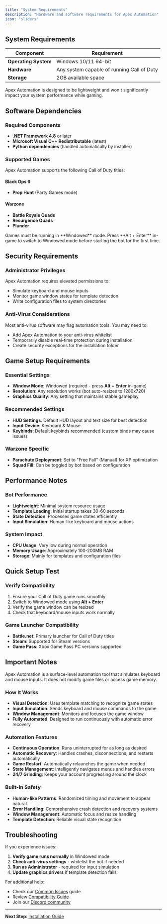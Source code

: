 ```yaml
---
title: "System Requirements"
description: "Hardware and software requirements for Apex Automation"
icon: "sliders"
---
```


## <Icon icon="monitor" /> System Requirements

|Component |Requirement |
|----------|-------------|
| **Operating System** | Windows 10/11 64-bit |
| **Hardware** | Any system capable of running Call of Duty |
| **Storage** | 2GB available space |

<Info>
Apex Automation is designed to be lightweight and won't significantly impact your system performance while gaming.
</Info>

## <Icon icon="package" /> Software Dependencies

### Required Components
- **.NET Framework 4.8** or later
- **Microsoft Visual C++ Redistributable** (latest)
- **Python dependencies** (handled automatically by installer)

### Supported Games
Apex Automation supports the following Call of Duty titles:

#### Black Ops 6
- **Prop Hunt** (Party Games mode)

#### Warzone
- **Battle Royale Quads**
- **Resurgence Quads** 
- **Plunder**

<Info>
Games must be running in **Windowed** mode. Press **Alt + Enter** in-game to switch to Windowed mode before starting the bot for the first time.
</Info>

## <Icon icon="shield" /> Security Requirements

### Administrator Privileges
Apex Automation requires elevated permissions to:
- Simulate keyboard and mouse inputs
- Monitor game window states for template detection
- Write configuration files to system directories

### Anti-Virus Considerations
Most anti-virus software may flag automation tools. You may need to:
- Add Apex Automation to your anti-virus whitelist
- Temporarily disable real-time protection during installation
- Create security exceptions for the installation folder

## <Icon icon="gamepad-2" /> Game Setup Requirements

### Essential Settings
- **Window Mode**: Windowed (required - press **Alt + Enter** in-game)
- **Resolution**: Any resolution works (bot auto-resizes to 1280x720)
- **Graphics Quality**: Any setting that maintains stable gameplay

### Recommended Settings
- **HUD Settings**: Default HUD layout and text size for best detection
- **Input Device**: Keyboard & Mouse
- **Keybinds**: Default keybinds recommended (custom binds may cause issues)

### Warzone Specific
- **Parachute Deployment**: Set to "Free Fall" (Manual) for XP optimization
- **Squad Fill**: Can be toggled by bot based on configuration

## <Icon icon="wrench" /> Performance Notes

### Bot Performance
- **Lightweight**: Minimal system resource usage
- **Template Loading**: Initial startup takes 30-60 seconds
- **State Detection**: Processes game states efficiently
- **Input Simulation**: Human-like keyboard and mouse actions

### System Impact
- **CPU Usage**: Very low during normal operation
- **Memory Usage**: Approximately 100-200MB RAM
- **Storage**: Mainly for templates and configuration files

## <Icon icon="search" /> Quick Setup Test

### Verify Compatibility
1. Ensure your Call of Duty game runs smoothly
2. Switch to Windowed mode using **Alt + Enter**
3. Verify the game window can be resized
4. Check that keyboard/mouse inputs work normally

### Game Launcher Compatibility
- **Battle.net**: Primary launcher for Call of Duty titles
- **Steam**: Supported for Steam versions
- **Game Pass**: Xbox Game Pass PC versions supported

## <Icon icon="alert-triangle" /> Important Notes

<Warning>
Apex Automation is a surface-level automation tool that simulates keyboard and mouse inputs. It does not modify game files or access game memory.
</Warning>

### How It Works
- **Visual Detection**: Uses template matching to recognize game states
- **Input Simulation**: Sends keyboard and mouse commands to the game
- **Window Management**: Monitors and focuses the game window
- **Fully Automated**: Designed to run continuously with automatic error recovery

### Automation Features
- **Continuous Operation**: Runs uninterrupted for as long as desired
- **Automatic Recovery**: Handles crashes, disconnections, and restarts automatically
- **Game Restart**: Automatically relaunches the game when needed
- **State Management**: Intelligently navigates menus and handles errors
- **24/7 Grinding**: Keeps your account progressing around the clock

### Built-in Safety
- **Human-like Patterns**: Randomized timing and movement to appear natural
- **Error Handling**: Comprehensive crash detection and recovery systems
- **Window Management**: Automatic focus and resize handling
- **Template Detection**: Reliable visual state recognition

## <Icon icon="help-circle" /> Troubleshooting

If you experience issues:
1. **Verify game runs normally** in Windowed mode
2. **Check anti-virus settings** - whitelist the bot if needed
3. **Run as Administrator** - required for input simulation
4. **Update graphics drivers** if template detection fails

For additional help:
- Check our [Common Issues](/troubleshooting/common-issues) guide
- Review [Compatibility Guide](/troubleshooting/compatibility)
- Join our [Discord community](https://discord.gg/apexautomation)

---

**Next Step**: [Installation Guide](/get-started/installation)